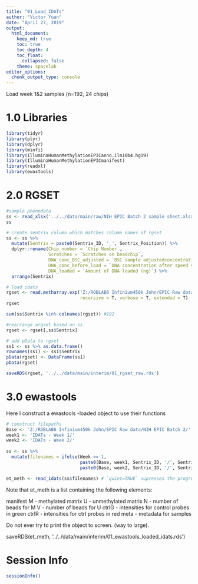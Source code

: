 ```yaml
---
title: "01_Load_IDATs"
author: "Victor Yuan"
date: "April 27, 2019"
output:
  html_document:
    keep_md: true
    toc: true
    toc_depth: 4
    toc_float:
      collapsed: false
    theme: spacelab
editor_options: 
  chunk_output_type: console
---
```


Load week 1&2 samples (n=192, 24 chips)

# 1.0 Libraries

```r
library(tidyr)
library(plyr)
library(dplyr)
library(minfi)
library(IlluminaHumanMethylationEPICanno.ilm10b4.hg19)
library(IlluminaHumanMethylationEPICmanifest)
library(readxl)
library(ewastools)
```

# 2.0 RGSET

```r
#sample phenodata 
ss <- read_xlsx('../../data/main/raw/NIH EPIC Batch 2 sample sheet.xlsx', skip = 7)
ss

# create sentrix column which matches column names of rgset
ss <- ss %>% 
  mutate(Sentrix = paste0(Sentrix_ID, '_', Sentrix_Position)) %>%
  dplyr::rename(Chip_number = `Chip Number`,
                Scratches = `Scratches on beadchip`,
                DNA_conc_BSC_adjusted = `BSC sample adjustedconcentration`,
                DNA_conc_before_load = `DNA concentration after speed vac and dilution (ng/ul)`,
                DNA_loaded = `Amount of DNA loaded (ng)`) %>%
  arrange(Sentrix)
```

```r
# load idats
rgset <- read.metharray.exp('Z:/ROBLAB6 Infinium450k John/EPIC Raw data/NIH EPIC Batch 2/', 
                            recursive = T, verbose = T, extended = T)
rgset

sum(ss$Sentrix %in% colnames(rgset)) #192

#rearrange argset based on ss
rgset <- rgset[,ss$Sentrix]

# add pData to rgset
ss1 <- ss %>% as.data.frame()
rownames(ss1) <- ss1$Sentrix
pData(rgset) <- DataFrame(ss1)
pData(rgset)
```

```r
saveRDS(rgset, '../../data/main/interim/01_rgset_raw.rds')
```

# 3.0 ewastools

Here I construct a ewastools -loaded object to use their functions

```r
# construct filepaths
Base <- 'Z:/ROBLAB6 Infinium450k John/EPIC Raw data/NIH EPIC Batch 2/'
week1 <- 'IDATs - Week 1/'
week2 <- 'IDATs - Week 2/'
  
ss <- ss %>% 
  mutate(filenames = ifelse(Week == 1, 
                            paste0(Base, week1, Sentrix_ID, '/', Sentrix),
                            paste0(Base, week2, Sentrix_ID, '/', Sentrix)))

et_meth <- read_idats(ss$filenames) # `quiet=TRUE` supresses the progress bar, 5.5 Gb
```

Note that et_meth is a list containing the following elements:

manifest
M - methylated matrix
U - unmethylated matrix
N - number of beads for M
V - number of beads for U
ctrlG - intensities for control probes in green
ctrlR - intensities for ctrl probes in red
meta - metadata for samples


Do not ever try to print the object to screen. (way to large).

saveRDS(et_meth, '../../data/main/interim/01_ewastools_loaded_idats.rds')

# Session Info

```r
sessionInfo()
```